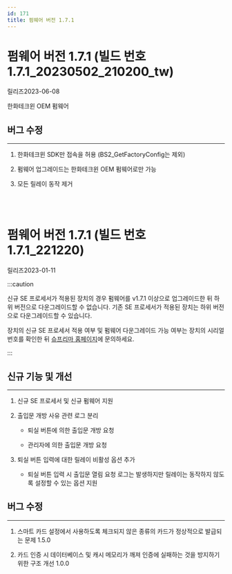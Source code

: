 ```yaml
---
id: 171
title: 펌웨어 버전 1.7.1
---
```


# 펌웨어 버전 1.7.1 (빌드 번호 1.7.1_20230502_210200_tw)

릴리즈<Separator/>2023-06-08

한화테크윈 OEM 펌웨어

## 버그 수정

---

<BugLists>

1. 한화테크윈 SDK만 접속을 허용 (BS2_GetFactoryConfig는 제외)

1. 펌웨어 업그레이드는 한화테크윈 OEM 펌웨어로만 가능

1. 모든 릴레이 동작 제거

</BugLists>

<br/>
<br/>

# 펌웨어 버전 1.7.1 (빌드 번호 1.7.1_221220)

릴리즈<Separator/>2023-01-11

:::caution

신규 SE 프로세서가 적용된 장치의 경우 펌웨어를 v1.7.1 이상으로 업그레이드한 뒤 하위 버전으로 다운그레이드할 수 없습니다. 기존 SE 프로세서가 적용된 장치는 하위 버전으로 다운그레이드할 수 있습니다.

장치의 신규 SE 프로세서 적용 여부 및 펌웨어 다운그레이드 가능 여부는 장치의 시리얼 번호를 확인한 뒤 [슈프리마 홈페이지](https://supremainc.com)에 문의하세요.

:::

## 신규 기능 및 개선

---

1. 신규 SE 프로세서 및 신규 펌웨어 지원

1. 출입문 개방 사유 관련 로그 분리

    - 퇴실 버튼에 의한 출입문 개방 요청

    - 관리자에 의한 출입문 개방 요청

1. 퇴실 버튼 입력에 대한 릴레이 비활성 옵션 추가

    - 퇴실 버튼 입력 시 출입문 열림 요청 로그는 발생하지만 릴레이는 동작하지 않도록 설정할 수 있는 옵션 지원

## 버그 수정

---

<BugLists>

1. 스마트 카드 설정에서 사용하도록 체크되지 않은 종류의 카드가 정상적으로 발급되는 문제 <Badge>1.5.0</Badge>

1. 카드 인증 시 데이터베이스 및 캐시 메모리가 깨져 인증에 실패하는 것을 방지하기 위한 구조 개선 <Badge>1.0.0</Badge>

</BugLists>

